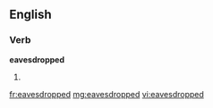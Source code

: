 ==English==
===Verb===
'''eavesdropped'''
# {{past of|[[eavesdrop]]}}

[[fr:eavesdropped]]
[[mg:eavesdropped]]
[[vi:eavesdropped]]